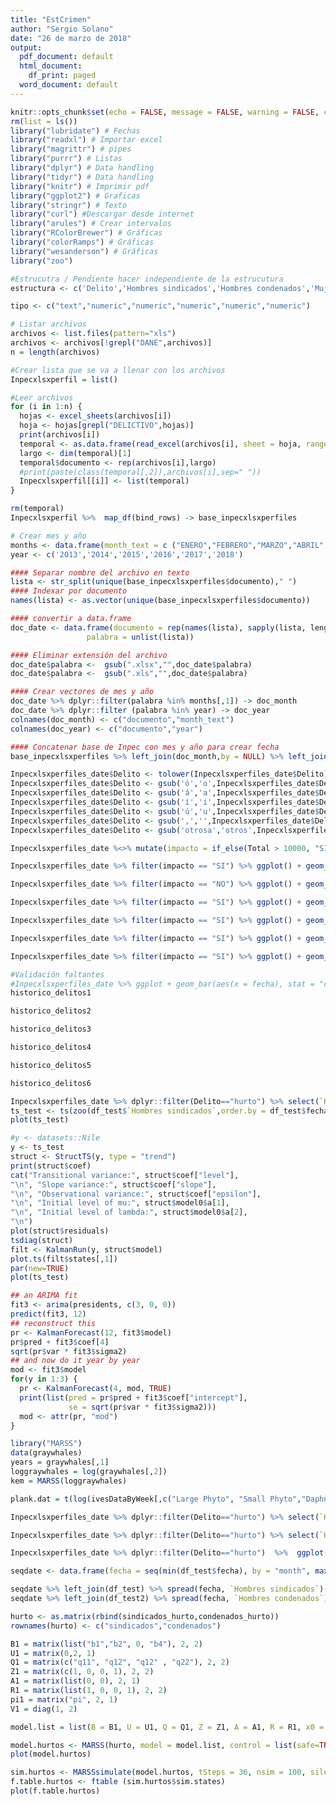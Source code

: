 ```yaml
---
title: "EstCrimen"
author: "Sergio Solano"
date: "26 de marzo de 2018"
output:
  pdf_document: default
  html_document:
    df_print: paged
  word_document: default
---
```


```r
knitr::opts_chunk$set(echo = FALSE, message = FALSE, warning = FALSE, cache = TRUE)
rm(list = ls())
library("lubridate") # Fechas
library("readxl") # Importar excel
library("magrittr") # pipes
library("purrr") # Listas
library("dplyr") # Data handling
library("tidyr") # Data handling
library("knitr") # Imprimir pdf
library("ggplot2") # Graficas
library("stringr") # Texto
library("curl") #Descargar desde internet
library("arules") # Crear intervalos
library("RColorBrewer") # Gráficas
library("colorRamps") # Gráficas
library("wesanderson") # Gráficas
library("zoo")
```

```r
#Estrucutra / Pendiente hacer independiente de la estrucutura
estructura <- c('Delito','Hombres sindicados','Hombres condenados','Mujeres sindicadas','Mujeres condenadas','Total')

tipo <- c("text","numeric","numeric","numeric","numeric","numeric")

# Listar archivos 
archivos <- list.files(pattern="xls")
archivos <- archivos[!grepl("DANE",archivos)]
n = length(archivos)

#Crear lista que se va a llenar con los archivos
Inpecxlsxperfil = list()

#Leer archivos
for (i in 1:n) {
  hojas <- excel_sheets(archivos[i])
  hoja <- hojas[grepl("DELICTIVO",hojas)]
  print(archivos[i])
  temporal <- as.data.frame(read_excel(archivos[i], sheet = hoja, range = "A9:F23", col_types = tipo, col_names = estructura))
  largo <- dim(temporal)[1]
  temporal$documento <- rep(archivos[i],largo)
  #print(paste(class(temporal[,2]),archivos[i],sep=" "))
  Inpecxlsxperfil[[i]] <- list(temporal)
}

rm(temporal)
Inpecxlsxperfil %>%  map_df(bind_rows) -> base_inpecxlsxperfiles

# Crear mes y año
months <- data.frame(month_text = c ("ENERO","FEBRERO","MARZO","ABRIL","MAYO","JUNIO","JULIO","AGOSTO","SEPTIEMBRE","OCTUBRE","NOVIEMBRE","DICIEMBRE"),month_number = seq(1:12))
year <- c('2013','2014','2015','2016','2017','2018')

#### Separar nombre del archivo en texto
lista <- str_split(unique(base_inpecxlsxperfiles$documento)," ")
#### Indexar por documento
names(lista) <- as.vector(unique(base_inpecxlsxperfiles$documento))

#### convertir a data.frame
doc_date <- data.frame(documento = rep(names(lista), sapply(lista, length)),
                 palabra = unlist(lista))

#### Eliminar extensión del archivo
doc_date$palabra <-  gsub(".xlsx","",doc_date$palabra)
doc_date$palabra <-  gsub(".xls","",doc_date$palabra)

#### Crear vectores de mes y año
doc_date %>% dplyr::filter(palabra %in% months[,1]) -> doc_month
doc_date %>% dplyr::filter (palabra %in% year) -> doc_year
colnames(doc_month) <- c("documento","month_text")
colnames(doc_year) <- c("documento","year")

#### Concatenar base de Inpec con mes y año para crear fecha
base_inpecxlsxperfiles %>% left_join(doc_month,by = NULL) %>% left_join(months,by=NULL) %>% left_join(doc_year)%>% mutate(fecha = as.Date(paste(year,month_number,15, sep ="/"),"%Y/%m/%d")) -> Inpecxlsxperfiles_date

Inpecxlsxperfiles_date$Delito <- tolower(Inpecxlsxperfiles_date$Delito)
Inpecxlsxperfiles_date$Delito <- gsub('ó','o',Inpecxlsxperfiles_date$Delito)
Inpecxlsxperfiles_date$Delito <- gsub('á','a',Inpecxlsxperfiles_date$Delito)
Inpecxlsxperfiles_date$Delito <- gsub('í','i',Inpecxlsxperfiles_date$Delito)
Inpecxlsxperfiles_date$Delito <- gsub('ú','u',Inpecxlsxperfiles_date$Delito)
Inpecxlsxperfiles_date$Delito <- gsub(',','',Inpecxlsxperfiles_date$Delito)
Inpecxlsxperfiles_date$Delito <- gsub('otrosa','otros',Inpecxlsxperfiles_date$Delito)

Inpecxlsxperfiles_date %<>% mutate(impacto = if_else(Total > 10000, "SI","NO"))

Inpecxlsxperfiles_date %>% filter(impacto == "SI") %>% ggplot() + geom_line(aes( x=fecha,y = `Total`, colour = str_wrap(Delito,30))) + guides(colour=guide_legend(ncol=1)) + theme(legend.title = element_blank()) + scale_colour_manual(values = colorRampPalette(brewer.pal(12, "Paired"))(12)) + ylim(0,NA) + theme_minimal()-> historico_delitos1

Inpecxlsxperfiles_date %>% filter(impacto == "NO") %>% ggplot() + geom_line(aes( x=fecha,y = Total, colour = str_wrap(Delito,30))) + guides(colour=guide_legend(ncol=1)) + theme(legend.title = element_blank()) + scale_colour_manual(values = colorRampPalette(brewer.pal(12, "Paired"))(21)) + ylim(0,NA) + theme_minimal()-> historico_delitos2

Inpecxlsxperfiles_date %>% filter(impacto == "SI") %>% ggplot() + geom_line(aes( x=fecha,y = `Hombres sindicados`, colour = str_wrap(Delito,30))) + guides(colour=guide_legend(ncol=1)) + theme(legend.title = element_blank()) + scale_colour_manual(values = colorRampPalette(brewer.pal(12, "Paired"))(12)) + ylim(0,NA) + theme_minimal()-> historico_delitos3

Inpecxlsxperfiles_date %>% filter(impacto == "SI") %>% ggplot() + geom_line(aes( x=fecha,y = `Hombres condenados`, colour = str_wrap(Delito,30))) + guides(colour=guide_legend(ncol=1)) + theme(legend.title = element_blank()) + scale_colour_manual(values = colorRampPalette(brewer.pal(12, "Paired"))(12)) + ylim(0,NA) + theme_minimal()-> historico_delitos4

Inpecxlsxperfiles_date %>% filter(impacto == "SI") %>% ggplot() + geom_line(aes( x=fecha,y = `Mujeres sindicadas`, colour = str_wrap(Delito,30))) + guides(colour=guide_legend(ncol=1)) + theme(legend.title = element_blank()) + scale_colour_manual(values = colorRampPalette(brewer.pal(12, "Paired"))(12)) + ylim(0,NA) + theme_minimal() -> historico_delitos5

Inpecxlsxperfiles_date %>% filter(impacto == "SI") %>% ggplot() + geom_line(aes( x=fecha,y = `Mujeres condenadas`, colour = str_wrap(Delito,30))) + guides(colour=guide_legend(ncol=1)) + theme(legend.title = element_blank()) + scale_colour_manual(values = colorRampPalette(brewer.pal(12, "Paired"))(12)) + ylim(0,NA) + theme_minimal() -> historico_delitos6
```

```r
#Validación faltantes
#Inpecxlsxperfiles_date %>% ggplot + geom_bar(aes(x = fecha), stat = "count")
historico_delitos1
```
```r
historico_delitos2
```
```r
historico_delitos3
```

```r
historico_delitos4
```

```r
historico_delitos5
```

```r
historico_delitos6
```


```r
Inpecxlsxperfiles_date %>% dplyr::filter(Delito=="hurto") %>% select(`Hombres sindicados`,fecha) -> df_test
ts_test <- ts(zoo(df_test$`Hombres sindicados`,order.by = df_test$fecha), frequency = 12, start = c(2013,10))
plot(ts_test)

#y <- datasets::Nile
y <- ts_test
struct <- StructTS(y, type = "trend")
print(struct$coef)
cat("Transitional variance:", struct$coef["level"],
"\n", "Slope variance:", struct$coef["slope"],
"\n", "Observational variance:", struct$coef["epsilon"],
"\n", "Initial level of mu:", struct$model0$a[1],
"\n", "Initial level of lambda:", struct$model0$a[2],
"\n")
plot(struct$residuals)
tsdiag(struct)
filt <- KalmanRun(y, struct$model)
plot.ts(filt$states[,1])
par(new=TRUE)
plot(ts_test)
```



```r
## an ARIMA fit
fit3 <- arima(presidents, c(3, 0, 0))
predict(fit3, 12)
## reconstruct this
pr <- KalmanForecast(12, fit3$model)
pr$pred + fit3$coef[4]
sqrt(pr$var * fit3$sigma2)
## and now do it year by year
mod <- fit3$model
for(y in 1:3) {
  pr <- KalmanForecast(4, mod, TRUE)
  print(list(pred = pr$pred + fit3$coef["intercept"], 
             se = sqrt(pr$var * fit3$sigma2)))
  mod <- attr(pr, "mod")
}

```

```r
library("MARSS")
data(graywhales)
years = graywhales[,1]
loggraywhales = log(graywhales[,2])
kem = MARSS(loggraywhales)

plank.dat = t(log(ivesDataByWeek[,c("Large Phyto", "Small Phyto","Daphnia","Non-daphnia")]))
```

```r
Inpecxlsxperfiles_date %>% dplyr::filter(Delito=="hurto") %>% select(`Hombres sindicados`,fecha)  -> df_test

Inpecxlsxperfiles_date %>% dplyr::filter(Delito=="hurto") %>% select(`Hombres condenados`,fecha)  -> df_test2

Inpecxlsxperfiles_date %>% dplyr::filter(Delito=="hurto")  %>%  ggplot() + geom_line(aes(x=fecha, y = `Hombres sindicados`, colour = 'sindicados')) + geom_line(aes(x=fecha, y = `Hombres condenados`, colour = 'condenados'))

seqdate <- data.frame(fecha = seq(min(df_test$fecha), by = "month", max(df_test$fecha)))

seqdate %>% left_join(df_test) %>% spread(fecha, `Hombres sindicados`)-> sindicados_hurto
seqdate %>% left_join(df_test2) %>% spread(fecha, `Hombres condenados`)-> condenados_hurto

hurto <- as.matrix(rbind(sindicados_hurto,condenados_hurto))
rownames(hurto) <- c("sindicados","condenados")
```

```r
B1 = matrix(list("b1","b2", 0, "b4"), 2, 2) 
U1 = matrix(0,2, 1) 
Q1 = matrix(c("q11", "q12", "q12" , "q22"), 2, 2) 
Z1 = matrix(c(1, 0, 0, 1), 2, 2) 
A1 = matrix(list(0, 0), 2, 1) 
R1 = matrix(list(1, 0, 0, 1), 2, 2) 
pi1 = matrix("pi", 2, 1) 
V1 = diag(1, 2)

model.list = list(B = B1, U = U1, Q = Q1, Z = Z1, A = A1, R = R1, x0 = pi1, V0 = V1)

model.hurtos <- MARSS(hurto, model = model.list, control = list(safe=TRUE))
plot(model.hurtos)
```


```r
sim.hurtos <- MARSSsimulate(model.hurtos, tSteps = 36, nsim = 100, silent = TRUE,miss.loc = NULL)
f.table.hurtos <- ftable (sim.hurtos$sim.states)
plot(f.table.hurtos)
```


